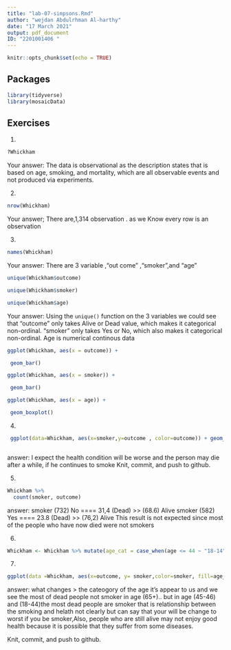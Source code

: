 ```yaml
---
title: "lab-07-simpsons.Rmd"
author: "wejdan Abdulrhman Al-harthy"
date: "17 March 2021"
output: pdf_document
ID: "2201001406 "
---
```


```r
knitr::opts_chunk$set(echo = TRUE)
```

## Packages

```r
library(tidyverse) 
library(mosaicData)
```


## Exercises


1.  
```r
?Whickham
```
    
Your answer:
The data is observational as the description states that is based on age, smoking, and mortality, which are all observable events and not produced via experiments.

2.  
```r
nrow(Whickham)
```

Your answer; There are,1,314 observation . as we Know every row is an observation

3.
```r
names(Whickham)
```

Your answer:  There are 3 variable ,"out come" ,"smoker",and "age"

```r
unique(Whickham$outcome)

unique(Whickham$smoker)

unique(Whickham$age)
```

Your answer: 
Using the `unique()` function on the 3 variables we could see that "outcome" only takes Alive or Dead value, which makes it categorical non-ordinal. "smoker" only takes Yes or No, which also makes it categorical non-ordinal. Age is numerical continous data

```r
ggplot(Whickham, aes(x = outcome)) +

 geom_bar()
```


```r
ggplot(Whickham, aes(x = smoker)) +

 geom_bar()
```

```r
ggplot(Whickham, aes(x = age)) +

 geom_boxplot()

```


4. 

```r

 ggplot(data=Whickham, aes(x=smoker,y=outcome , color=outcome)) + geom_bar(stat = "identity")



```
 answer:
 I expect the health condition will be worse and the person may die after a while, if he continues to smoke
Knit, commit, and push to github.

5. 

```r
Whickham %>%
  count(smoker, outcome)
```
 answer:
 smoker (732) No ==== 31,4 (Dead)  >> (68.6) Alive
 smoker (582) Yes ==== 23.8 (Dead) >> (76,2) Alive
 This result is not expected since most of the people who have now died were not smokers
 
6.

```r

Whickham <- Whickham %>% mutate(age_cat = case_when(age <= 44 ~ "18-14" , age > 44 & age <= 64 ~ "45-64" , age > 64 ~ "65+"))


```

7. 

```r
ggplot(data =Whickham, aes(x=outcome, y= smoker,color=smoker, fill=age_cat)) + geom_bar(stat="identity") +facet_wrap(~age_cat)
```

answer:
what changes > the cateogory of the age it's appear to us and we see the most of dead people not smoker in age (65+).. but in age (45-46) and (18-44)the most dead people are smoker that is relationship between the smoking and helath not clearly but can say that your will be change to worst if you be smoker,Also, people who are still alive may not enjoy good health because it is possible that they suffer from some diseases.

Knit, commit, and push to github.
